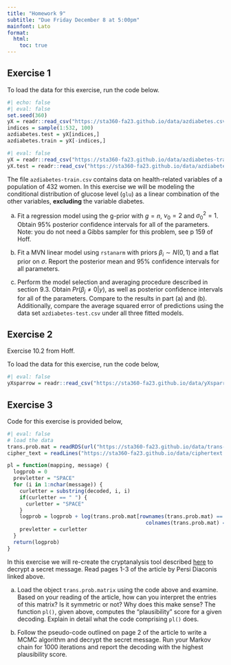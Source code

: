 ```yaml
---
title: "Homework 9"
subtitle: "Due Friday December 8 at 5:00pm"
mainfont: Lato
format: 
  html:
    toc: true
---
```


## Exercise 1

To load the data for this exercise, run the code below.

```r
#| echo: false
#| eval: false
set.seed(360)
yX = readr::read_csv("https://sta360-fa23.github.io/data/azdiabetes.csv")
indices = sample(1:532, 100)
azdiabetes.test = yX[indices,]
azdiabetes.train = yX[-indices,]
```


```r
#| eval: false
yX = readr::read_csv("https://sta360-fa23.github.io/data/azdiabetes-train.csv")
yX.test = readr::read_csv("https://sta360-fa23.github.io/data/azdiabetes-test.csv")
```

The file `azdiabetes-train.csv` contains data on health-related variables of a population of 432 women. In this exercise we will be modeling the conditional distribution of glucose level (`glu`) as a linear combination of the other variables, **excluding** the variable diabetes.

(a) Fit a regression model using the g-prior with $g = n$, $\nu_0 = 2$ and $\sigma_0^2 = 1$. Obtain 95% posterior confidence intervals for all of the parameters. Note: you do not need a Gibbs sampler for this problem, see p 159 of Hoff.

(b) Fit a MVN linear model using `rstanarm` with priors $\beta_i \sim N(0, 1)$ and a flat prior on $\sigma$. Report the posterior mean and 95% confidence intervals for all parameters.

(c) Perform the model selection and averaging procedure described in section 9.3. Obtain $Pr(\beta_j \neq 0 | y)$, as well as posterior confidence intervals for all of the parameters. Compare to the results in part (a) and (b). Additionally, compare the average squared error of predictions using the data set `azdiabetes-test.csv` under all three fitted models.

## Exercise 2

Exercise 10.2 from Hoff.

To load the data for this exercise, run the code below,

```r
#| eval: false
yXsparrow = readr::read_csv("https://sta360-fa23.github.io/data/yXsparrow.csv")
```

## Exercise 3

Code for this exercise is provided below,

```r
#| eval: false
# load the data
trans.prob.mat = readRDS(url("https://sta360-fa23.github.io/data/trans-prob-mat.rds"))
cipher_text = readLines("https://sta360-fa23.github.io/data/ciphertext.txt")

pl = function(mapping, message) {
  logprob = 0
  prevletter = "SPACE"
  for (i in 1:nchar(message)) {
    curletter = substring(decoded, i, i)
    if(curletter == " ") {
      curletter = "SPACE"
    }
    logprob = logprob + log(trans.prob.mat[rownames(trans.prob.mat) == prevletter,
                                             colnames(trans.prob.mat) == curletter])
    prevletter = curletter
  }
  return(logprob)
} 
```


In this exercise we will re-create the cryptanalysis tool described [here](../readings/MCMCRev.pdf) to decrypt a secret message. Read pages 1-3 of the article by Persi Diaconis linked above.

(a) Load the object `trans.prob.matrix` using the code above and examine. Based on your reading of the article, how can you interpret the entries of this matrix? Is it symmetric or not? Why does this make sense? The function `pl()`, given above, computes the "plausibility" score for a given decoding. Explain in detail what the code comprising `pl()` does. 

(b) Follow the pseudo-code outlined on page 2 of the article to write a MCMC algorithm and decrypt the secret message. Run your Markov chain for 1000 iterations and report the decoding with the highest plausibility score. 




